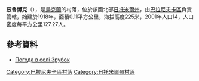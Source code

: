 {{coord|50|21|46|N|27|31|1|E|scale:30000|display=title}}

'''茲魯博克'''（{{lang-uk|Зрубок}}），是[[烏克蘭|烏克蘭]]的村落，位於該國北部[[日托米爾州|日托米爾州]]，由[[巴拉尼夫卡區|巴拉尼夫卡區]]負責管轄，始建於1918年，面積0.11平方公里，海拔高度225米，2001年人口14，人口密度每平方公里127.27人。

==參考資料==
* [http://weather.in.ua/ua/zhitomirskaja/9198 Погода в селі Зрубок]

{{DEFAULTSORT:Зрубок}}
[[Category:巴拉尼夫卡區村落|Category:巴拉尼夫卡區村落]]
[[Category:日托米爾州村落|Category:日托米爾州村落]]


{{Zhytomyr-geo-stub}}